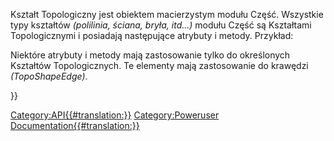 <languages/>
{{VeryImportantMessage
|''(listopad 2018 r.)'' Informacje te mogą być niekompletne i nieaktualne. Najnowsze API - patrz [https://freecad.org/api dokumentacja API generowana automatycznie].}}

Kształt Topologiczny jest obiektem macierzystym modułu Część. Wszystkie typy kształtów ''(polilinia, ściana, bryła, itd...)'' modułu Część są Kształtami Topologicznymi i posiadają następujące atrybuty i metody. Przykład:
{{Code|code=
import Part
sh = Part.makeBox(10,10,10)
print sh.Faces
for f in sh.Faces:
   print f.Edges
}}

{{APIProperty|Area|Całkowite pole powierzchni ścian figury.}}
{{APIProperty|BoundBox|Ramka otaczająca obiekt}}
{{APIProperty|CenterOfMass|Środek masy aktualnego układu. Jeżeli pole grawitacyjne jest jednorodne, jest to środek ciężkości. Współrzędne zwracane dla środka masy są wyrażone w bezwzględnym kartezjańskim układzie współrzędnych.}}
{{APIProperty|CompSolids|Wylicza kolejne figury w tym kształcie.}}
{{APIProperty|Compounds|Wylicza kolejne złożenia w tym kształcie.}}
{{APIProperty|Edges|Wylicza kolejne krawędzie w tym kształcie.}}
{{APIProperty|Faces|Wylicza kolejne ściany w tym kształcie.}}
{{APIProperty|Length|Całkowita długość krawędzi kształtu.}}
{{APIProperty|Matrix|Bieżąca transformacja obiektu jako macierz}}
{{APIProperty|Orientation|orientacja kształtu.}}
{{APIProperty|Placement|Bieżąca transformacja obiektu jako umiejscowienie}}
{{APIProperty|ShapeType|Typ kształtu.}}
{{APIProperty|Shells|Wyświetla listę następnych kształtów w tym kształcie.}}
{{APIProperty|Solids|Lista następnych kształtów w tym kształcie.}}
{{APIProperty|Vertexes|Lista wierzchołków w tym kształcie.}}
{{APIProperty|Volume|Całkowita objętość brył tego kształtu.}}
{{APIProperty|Wires|Lista polilinii w tym kształcie.}}
{{APIFunction|approximate| |Dokonuje aproksymacji krzywej złożonej z tej polilinii|obiekt BSplineCurve}}
{{APIFunction|check| |Sprawdza kształt i zgłasza błędy w strukturze kształtu. Jest to bardziej szczegółowe sprawdzenie jak w isValid().| }}
{{APIFunction|common|TopoShape|Przecięcie tego i danego kształtu topologicznego.|kształt topologiczny}}
{{APIFunction|complement| |Oblicza dopełnienie orientacji tego kształtu, tzn. odwraca wewnętrzny/zewnętrzny status granic tego kształtu..|kształt topologiczny}}
{{APIFunction|copy| |Creates a copy of this shape|kształt topologiczny}}
{{APIFunction|cut|TopoShape|Różnica pomiędzy obecnym a danym kształtem topologicznym.|kształt topologiczny}}
{{APIFunction|distToShape| TopoShape |Oblicza minimalną odległość pomiędzy obecnym i podanym kształtem topologicznym..|float<minimalny dystans>,list<najbliższe punkty>,list<najbliższe kształty podrzędne i parametry> }}
{{APIFunction|exportBrep| string |Eksportuje zawartość obecnego kształtu do pliku BREP. BREP jest natywnym formatem CasCade.| }}
{{APIFunction|exportIges| string |Eksportuje zawartość kształtu do pliku w formacie IGES.| }}
{{APIFunction|exportStep| string |Eksportuje zawartość kształtu do pliku w formacie STEP.| }}
{{APIFunction|exportStl| string |Eksportuje zawartość kształtu do pliku w formacie STL siatka.| }}
{{APIFunction|extrude|Vector|Wyciąga kształt wzdłuż kierunku.|kształt topologiczny}}
{{APIFunction|fuse|TopoShape|Połączenie obecnego i danego kształtu topologicznego.|kształt topologiczny}}
{{APIFunction|getAllDerivedFrom| |Zwraca wszystkie pochodne tego typu obiektu|lista}}
{{APIFunction|hashCode| |Wartość ta jest obliczana na podstawie wartości bazowego odniesienia kształtu i lokalizacji. Orientacja nie jest brana pod uwagę..|string}}
{{APIFunction|isClosed| |Sprawdza czy kształt ma formę zamkniętą.|boolean}}
{{APIFunction|isDerivedFrom|string|Zwraca wartość {{true/pl}}, jeśli podany typ jest ojcem.|boolean}}
{{APIFunction|isEqual|TopoShape|Zwraca wartość {{true/pl}}, jeśli oba kształty korzystają z tego samego kształtu topologicznego, mają to samo położenie i mają tę samą orientację.|boolean}}
{{APIFunction|isInside|Vector,float,Boolean|Sprawdza, czy punkt znajduje się wewnątrz bryły o określonej tolerancji. Jeśli trzeci parametr jest {{true/pl}}, punkt na powierzchni jest uważany za wewnętrzny.|boolean}}
{{APIFunction|isNull| |Sprawdza, czy kształt jest istniejący.|boolean}}
{{APIFunction|isPartner|TopoShape|Zwraca wartość {{true/pl}}, jeśli oba kształty mają ten sam kształt topologiczny, ale mogą mieć inne położenie i orientację.|boolean}}
{{APIFunction|isSame|TopoShape|Sprawdza czy oba kształty mają tę samą geometrię, zwraca wartość true jeśli oba kształty mają ten sam kształt topologiczny, mają to samo położenie, ale mogą mieć różną orientację.|boolean}}
{{APIFunction|isValid| |Sprawdza, czy kształt jest poprawny, tzn. czy istnieje, czy nie jest pusty lub uszkodzony.|boolean}}
{{APIFunction|makeFillet|float,TopoShape|Zwraca nowy obiekt oparty na kształcie topologicznym, ale z zaokrągleniem o promieniu "float" zastosowanym do każdej krawędzi.|kształt topologiczny}}
{{APIFunction|makeHomogenousWires|wire|Sprawia, że obecna i dany polilinia są jednorodne i mają taką samą liczbę krawędzi|polilinia}}
{{APIFunction|makeOffset|float|Przesuwa kształt o zadaną wartość.|kształt topologiczny}}
{{APIFunction|makePipe|wire|Wykonuje rurę przez przeciąganie po polilinii.|kształt topologiczny}}
{{APIFunction|makePipeShell|wire|Tworzy przeciągnięcie zdefiniowane przez profile wzdłuż polilinii.|kształt topologiczny}}
{{APIFunction|makeShapeFromMesh|mesh|Tworzy kształt złożony z danych siatki. Uwaga: Powinno być używane tylko dla raczej małych oczek.|kształt topologiczny}}
{{APIFunction|makeThickness|list,float,float|Bryłę wydrążoną buduje się z bryły wejściowej i zbioru ścian tej bryły, które mają zostać usunięte. Pozostałe ściany bryły stają się ścianami wydrążonej bryły, a ich grubość jest określana w czasie konstrukcji. Przekazywane argumenty to lista ścian, które mają zostać pominięte, grubość ścian oraz wartość tolerancji.|kształt topologiczny}}
{{APIFunction|nullify| |Niszczy referencję do kształtu przechowywaną w tym kształcie. W wyniku tego kształt ten staje się pusty.|}}
{{APIFunction|project|TopoShape|Rzutuj kształt na ten kształt.|kształt topologiczny}}
{{APIFunction|read|string|Wczytuje plik typu IGES, STEP lub BREP.|kształt topologiczny}}
{{APIFunction|reverse| |Odwraca orientację tego kształtu.| }}
{{APIFunction|revolve|Vector, Vector, float|Obraca kształt wokół osi o zadany stopień. ex: Part.revolve(Vector(0,0,0),Vector(0,0,1),360) obraca kształt wokół osi Z o 360 stopni.|kształt topologiczny}}
{{APIFunction|rotate|Vector<position>, Vector<direction>, float<angle>|Obraca ten kształt o wartość kąta w stopniach wokół osi określonej przez położenie i kierunek. np: Shp.rotate(Vector(0,0,0),Vector(0,0,1),180) obróć kształt wokół osi Z o 180 stopni.| }}
{{APIFunction|scale|float<factor>, [Vector<centre>]|Równomiernie skaluje ten kształt o współczynnik. Opcjonalnie określ środek transformacji skalującej.| }}
{{APIFunction|section|TopoShape|Przekrój tego z danym kształtem topologicznym.|kształt topologiczny}}
{{APIFunction|sewShape| |Zszywa kształt, jeśli występuje szczelina.| }}
{{APIFunction|tessellate|float|Tesseluje kształt i zwraca listę wierzchołków i indeksów ścian. Podana wartość "float" jest tolerancją.|lista}}
{{APIFunction|toNurbs| |Konwersja kompletnej geometrii kształtu na geometrię NURBS. Na przykład, wszystkie krzywe podpierające krawędzie kształtu bazowego są konwertowane na krzywe złożone, a wszystkie powierzchnie podpierające jego ściany są konwertowane na powierzchnie krzywych złożonych.|krzywa NURBS}}
{{APIFunction|transformGeometry|matrix|Stosuje transformację geometryczną na kopii kształtu. Zastosowana transformacja jest zdefiniowana jako macierz 4x4. Podstawowa geometria poniższych kształtów może zmienić się w krzywą, która obsługuje krawędź kształtu, lub powierzchnię, która obsługuje powierzchnię kształtu. Na przykład, okrąg może zostać przekształcony w elipsę podczas stosowania transformacji powinowactwa. Może się również zdarzyć, że okrąg zostanie wtedy przedstawiony jako krzywa złożona. Przekształcenie jest stosowane do wszystkich krzywych, które obsługują krawędzie kształtu oraz do wszystkich powierzchni, które obsługują ściany kształtu. Uwaga: Jeżeli chcesz przekształcić kształt bez zmiany jego geometrii, użyj metod translate lub rotate.|kształt topologiczny}}
{{APIFunction|transformShape|matrix|Stosuje transformację na kształcie bez zmiany geometrii bazowej.| }}
{{APIFunction|translate|Vector|Stosuje przesunięcie do aktualnego położenia tego kształtu.| }}
{{APIFunction|writeInventor| |Zapisuje siatkę w formacie OpenInventor do łańcucha znaków.|string}}

Niektóre atrybuty i metody mają zastosowanie tylko do określonych Kształtów Topologicznych. Te elementy mają zastosowanie do krawędzi ''(TopoShapeEdge)''.  


{{APIProperty|FirstParameter|Wartość parametru na jednym końcu Krawędzi. Niekoniecznie na Vertex[0]. [https://en.wikipedia.org/wiki/Parametric_equations Patrz równania parametryczne]}}
{{APIProperty|LastParameter|Wartość parametru na drugin końcu Krawędzi. Niekoniecznie na  Vertex[1].}}
{{APIFunction|getParameterByLength|Float|Mapuje przedział [0,Długość] na przedział [FirstParameter,LastParameter]|Float }}
{{APIFunction|valueAt|Float|Zwraca wektor 3D odpowiadający parametrowi value.|Vector}}
{{APIFunction|parameterAt|Vertex,[Face]|Zwraca wartość parametru odpowiadającą wierzchołkowi ''(3D point)''.|Float}}
{{APIFunction|tangentAt|Float|Zwraca wektor kierunku stycznej do krawędzi przy wartości parametru ''(jeśli istnieje)''.|Vector}}
{{APIFunction|normalAt|Float|Zwraca wektor kierunku normalnej do krawędzi na wartość parametru ''(jeśli istnieje jednoznacznie)''.|Vector}}
{{APIFunction|curvatureAt|Float|Zwraca krzywiznę krawędzi przy parametrze value.|Float}}
{{APIFunction|centerOfCurvatureAt|Float|Zwraca środek (punkt 3D) okręgu oscylującego przy parametrze value.|Vector}}


{{Userdocnavi{{#translation:}}}}
[[Category:API{{#translation:}}]]
[[Category:Poweruser Documentation{{#translation:}}]]
{{clear}}
